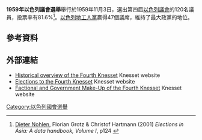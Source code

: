 '''1959年以色列議會選舉'''舉行於1959年11月3日，選出第四屆[[以色列議會|以色列議會]]的120名議員，投票率有81.6%<ref>[[Dieter_Nohlen|Dieter Nohlen]], Florian Grotz & Christof Hartmann (2001) ''Elections in Asia: A data handbook, Volume I'', p124 {{ISBN|0-19-924958-X}}</ref>。[[以色列地工人黨|以色列地工人黨]]贏得47個議席，維持了最大政黨的地位。
==參考資料==
{{reflist}}
==外部連結==
*[https://www.knesset.gov.il/review/ReviewPage.aspx?kns=4&lng=3 Historical overview of the Fourth Knesset] {{Wayback|url=https://www.knesset.gov.il/review/ReviewPage.aspx?kns=4&lng=3 |date=20210411021714 }} Knesset website
*[https://www.knesset.gov.il/description/eng/eng_mimshal_res4.htm Elections to the Fourth Knesset] {{Wayback|url=https://www.knesset.gov.il/description/eng/eng_mimshal_res4.htm |date=20210411021711 }} Knesset website
*[https://www.knesset.gov.il/history/eng/eng_hist4_s.htm Factional and Government Make-Up of the Fourth Knesset] {{Wayback|url=https://www.knesset.gov.il/history/eng/eng_hist4_s.htm |date=20210411021711 }} Knesset website
{{以色列選舉}}
[[Category:以色列國會選舉|Category:以色列國會選舉]]